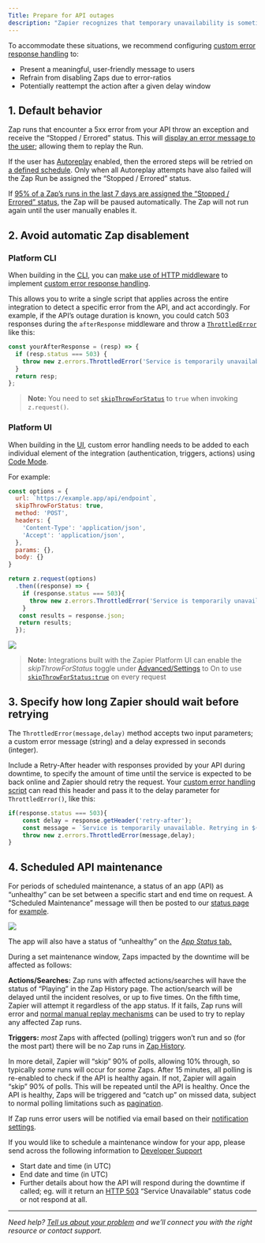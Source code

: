 ```yaml
---
Title: Prepare for API outages
description: "Zapier recognizes that temporary unavailability is sometimes inevitable for your API."
---
```

To accommodate these situations, we recommend configuring [custom error response handling](https://github.com/zapier/zapier-platform/blob/main/packages/cli/README.md#general-errors) to:

*   Present a meaningful, user-friendly message to users
*   Refrain from disabling Zaps due to error-ratios
*   Potentially reattempt the action after a given delay window

## 1\. Default behavior

Zap runs that encounter a 5xx error from your API throw an exception and receive the “Stopped / Errored” status. This will [display an error message to the user](https://help.zapier.com/hc/en-us/articles/20505304170637-Review-Zap-run-statuses); allowing them to replay the Run.

If the user has [Autoreplay](https://help.zapier.com/hc/en-us/articles/8496241726989-Replay-failed-Zap-runs#how-autoreplay-works-0-4) enabled, then the errored steps will be retried on [a defined schedule](https://help.zapier.com/hc/en-us/articles/8496241726989-Replay-failed-Zap-runs#how-autoreplay-works-0-4). Only when all Autoreplay attempts have also failed will the Zap Run be assigned the “Stopped / Errored” status.

If [95% of a Zap’s runs in the last 7 days are assigned the “Stopped / Errored” status](https://help.zapier.com/hc/en-us/articles/8496037690637-Troubleshoot-errors-in-Zapier#500-series-error-codes-0-3), the Zap will be paused automatically. The Zap will not run again until the user manually enables it.

## 2\. Avoid automatic Zap disablement

### Platform CLI

When building in the [CLI](https://github.com/zapier/zapier-platform/blob/main/packages/cli/README.md), you can [make use of HTTP middleware](https://github.com/zapier/zapier-platform/blob/main/packages/cli/README.md#using-http-middleware) to implement [custom error response handling](https://github.com/zapier/zapier-platform/blob/main/packages/cli/README.md#error-handling).

This allows you to write a single script that applies across the entire integration to detect a specific error from the API, and act accordingly. For example, if the API’s outage duration is known, you could catch 503 responses during the `afterResponse` middleware and throw a [`ThrottledError`](https://github.com/zapier/zapier-platform/blob/main/packages/cli/README.md#handling-throttled-requests) like this:

```js
const yourAfterResponse = (resp) => {
  if (resp.status === 503) {
    throw new z.errors.ThrottledError('Service is temporarily unavailable. Retrying in 60 seconds.', 60);  // Zapier will retry in 60 seconds
  }
  return resp;
};
```

> **Note:** You need to set [`skipThrowForStatus`](https://github.com/zapier/zapier-platform/blob/main/packages/cli/README.md#http-response-object) to `true` when invoking `z.request()`.

### Platform UI

When building in the [UI](https://developer.zapier.com/), custom error handling needs to be added to each individual element of the integration (authentication, triggers, actions) using [Code Mode](/build/code-mode).

For example:

```js
const options = {
  url: `https://example.app/api/endpoint`,
  skipThrowForStatus: true,
  method: 'POST',
  headers: {
    'Content-Type': 'application/json',
    'Accept': 'application/json',
  },
  params: {},
  body: {}
}

return z.request(options)
  .then((response) => {
    if (response.status === 503){
      throw new z.errors.ThrottledError('Service is temporarily unavailable. Retrying in 60 seconds.', 60); // Zapier will retry in 60 seconds
    }
   const results = response.json;
   return results;
  });
```
<Frame>
  <img src="/images/f9f04386f19f0e9f7f107ea8d0d6e3b7.png"/>
</Frame>

> **Note:** Integrations built with the Zapier Platform UI can enable the _skipThrowForStatus_ toggle under [Advanced/Settings](/build/errors) to On to use [`skipThrowForStatus:true`](https://cdn.zappy.app/8ac6af91f6b27c4a473d566f1534b27e.png) on every request

## 3\. Specify how long Zapier should wait before retrying

The `ThrottledError(message,delay)` method accepts two input parameters; a custom error message (string) and a delay expressed in seconds (integer).

Include a Retry-After header with responses provided by your API during downtime, to specify the amount of time until the service is expected to be back online and Zapier should retry the request. Your [custom error handling script](https://github.com/zapier/zapier-platform/blob/main/packages/cli/README.md#error-response-handling) can read this header and pass it to the delay parameter for `ThrottledError()`, like this:

```js
if(response.status === 503){
    const delay = response.getHeader('retry-after');
    const message = `Service is temporarily unavailable. Retrying in ${delay} seconds.`;
    throw new z.errors.ThrottledError(message,delay);
}
```

## 4\. Scheduled API maintenance

For periods of scheduled maintenance, a status of an app (API) as “unhealthy” can be set between a specific start and end time on request. A “Scheduled Maintenance” message will then be posted to our [status page](https://status.zapier.com) for [example](https://status.zapier.com/incidents/njgw7lrhn5hs).

<Frame>
  <img src="/images/2ae85a1cd6d00981ed30af8eede5938b.png"/>
</Frame>

The app will also have a status of “unhealthy” on the [_App Status_ tab.](https://status.zapier.com/#app-status)

During a set maintenance window, Zaps impacted by the downtime will be affected as follows:

**Actions/Searches:** Zap runs with affected actions/searches will have the status of “Playing” in the Zap History page. The action/search will be delayed until the incident resolves, or up to five times. On the fifth time, Zapier will attempt it regardless of the app status. If it fails, Zap runs will error and [normal manual replay mechanisms](https://help.zapier.com/hc/en-us/articles/8496241726989-Replay-failed-Zap-runs) can be used to try to replay any affected Zap runs.

**Triggers:** _most_ Zaps with affected (polling) triggers won’t run and so (for the most part) there will be no Zap runs in [Zap History](https://help.zapier.com/hc/en-us/articles/8496291148685-View-and-manage-your-Zap-history).

In more detail, Zapier will “skip” 90% of polls, allowing 10% through, so typically _some_ runs will occur for _some_ Zaps. After 15 minutes, all polling is re-enabled to check if the API is healthy again. If not, Zapier will again “skip” 90% of polls. This will be repeated until the API is healthy. Once the API is healthy, Zaps will be triggered and “catch up” on missed data, subject to normal polling limitations such as [pagination](/build/trigger#how-to-use-pagination).

If Zap runs error users will be notified via email based on their [notification settings](https://help.zapier.com/hc/en-us/articles/8496289225229-Manage-notifications-when-errors-occur-in-Zaps).

If you would like to schedule a maintenance window for your app, please send across the following information to [Developer Support](https://developer.zapier.com/contact)

*   Start date and time (in UTC)
*   End date and time (in UTC)
*   Further details about how the API will respond during the downtime if called; eg. will it return an [HTTP 503](https://www.webfx.com/web-development/glossary/http-status-codes/what-is-a-503-status-code/) “Service Unavailable” status code or not respond at all.

- - -

_Need help? [Tell us about your problem](https://developer.zapier.com/contact) and we’ll connect you with the right resource or contact support._

